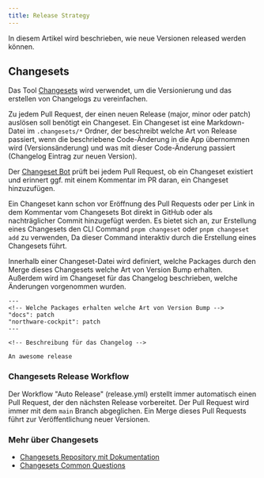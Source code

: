 ```yaml
---
title: Release Strategy
---
```


In diesem Artikel wird beschrieben, wie neue Versionen released werden können.

## Changesets

Das Tool [Changesets](https://github.com/changesets/changesets) wird verwendet, um die Versionierung und das erstellen von Changelogs zu vereinfachen.

Zu jedem Pull Request, der einen neuen Release (major, minor oder patch) auslösen soll benötigt ein Changeset. Ein Changeset ist eine Markdown-Datei im `.changesets/*` Ordner, der beschreibt welche Art von Release passiert, wenn die beschriebene Code-Änderung in die App übernommen wird (Versionsänderung) und was mit dieser Code-Änderung passiert (Changelog Eintrag zur neuen Version).

Der [Changeset Bot](https://github.com/apps/changeset-bot) prüft bei jedem Pull Request, ob ein Changeset existiert und erinnert ggf. mit einem Kommentar im PR daran, ein Changeset hinzuzufügen.

Ein Changeset kann schon vor Eröffnung des Pull Requests oder per Link in dem Kommentar vom Changesets Bot direkt in GitHub oder als nachträglicher Commit hinzugefügt werden. Es bietet sich an, zur Erstellung eines Changesets den CLI Command `pnpm changeset` oder `pnpm changeset add` zu verwenden, Da dieser Command interaktiv durch die Erstellung eines Changesets führt.

Innerhalb einer Changeset-Datei wird definiert, welche Packages durch den Merge dieses Changesets welche Art von Version Bump erhalten. Außerdem wird im Changeset für das Changelog beschrieben, welche Änderungen vorgenommen wurden.

```mdx
---
<!-- Welche Packages erhalten welche Art von Version Bump -->
"docs": patch
"northware-cockpit": patch
---

<!-- Beschreibung für das Changelog -->

An awesome release
```

### Changesets Release Workflow

Der Workflow "Auto Release" (release.yml) erstellt immer automatisch einen Pull Request, der den nächsten Release vorbereitet. Der Pull Request wird immer mit dem `main` Branch abgeglichen. Ein Merge dieses Pull Requests führt zur Veröffentlichung neuer Versionen.

### Mehr über Changesets

- [Changesets Repository mit Dokumentation](https://github.com/changesets/changesets)
- [Changesets Common Questions](https://github.com/changesets/changesets/blob/main/docs/common-questions.md)
